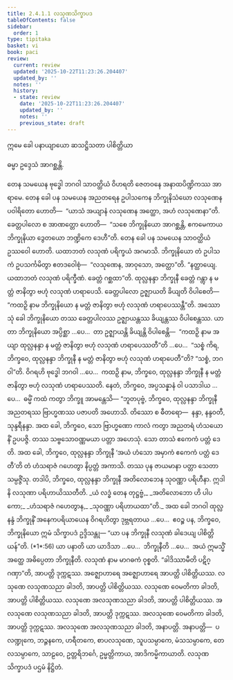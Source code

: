 ```yaml
---
title: 2.4.1.1 လသုဏသိက္ခာပဒ
tableOfContents: false
sidebar:
  order: 1
type: tipitaka
basket: vi
book: paci
review:
  current: review
  updated: '2025-10-22T11:23:26.204407'
  updated_by: ''
  notes: ''
  history:
  - state: review
    date: '2025-10-22T11:23:26.204407'
    updated_by: ''
    notes: ''
    previous_state: draft
---
```



<ReviewStatus review={frontmatter.review} showDetails={true} />

<HypothesisAnnotation frontmatter={frontmatter} />

<DynamicBreadcrumb />


<Paragraph number="2565" type="center" book="paci">
ဣမေ ခေါ ပနာယျာယော ဆသဋ္ဌိသတာ ပါစိတ္တိယာ

  
ဓမ္မာ ဥဒ္ဒေသံ အာဂစ္ဆန္တိ.


</Paragraph>

<Division number="793" book="paci" e="ch" v="2" p="339">

<Paragraph number="2566" book="paci">
တေန သမယေန ဗုဒ္ဓေါ ဘဂဝါ သာဝတ္ထိယံ ဝိဟရတိ ဇေတဝနေ အနာထပိဏ္ဍိကဿ အာရာမေ. တေန ခေါ ပန သမယေန အညတရေန ဥပါသကေန ဘိက္ခုနိသံဃော လသုဏေန ပဝါရိတော ဟောတိ—  “ယာသံ အယျာနံ လသုဏေန အတ္ထော, အဟံ လသုဏေနာ”တိ. ခေတ္တပါလော စ အာဏတ္တော ဟောတိ—  “သစေ ဘိက္ခုနိယော အာဂစ္ဆန္တိ, ဧကမေကာယ ဘိက္ခုနိယာ ဒွေတယော ဘဏ္ဍိကေ ဒေဟီ”တိ. တေန ခေါ ပန သမယေန သာဝတ္ထိယံ ဥဿဝေါ ဟောတိ. ယထာဘတံ လသုဏံ ပရိက္ခယံ အဂမာသိ. ဘိက္ခုနိယော တံ ဥပါသကံ ဥပသင်္ကမိတွာ ဧတဒဝေါစုံ—  “လသုဏေန, အာဝုသော, အတ္ထော”တိ. “နတ္ထာယျေ. ယထာဘတံ လသုဏံ ပရိက္ခီဏံ. ခေတ္တံ ဂစ္ဆထာ”တိ. ထုလ္လနန္ဒာ ဘိက္ခုနီ ခေတ္တံ ဂန္တွာ န မတ္တံ ဇာနိတွာ ဗဟုံ လသုဏံ ဟရာပေသိ. ခေတ္တပါလော ဥဇ္ဈာယတိ ခိယျတိ ဝိပါစေတိ—  “ကထဉှိ နာမ ဘိက္ခုနိယော န မတ္တံ ဇာနိတွာ ဗဟုံ လသုဏံ ဟရာပေဿန္တီ”တိ.
</Paragraph>

<Paragraph number="2567" book="paci">
အဿောသုံ ခေါ ဘိက္ခုနိယော တဿ ခေတ္တပါလဿ ဥဇ္ဈာယန္တဿ ခိယျန္တဿ ဝိပါစေန္တဿ. ယာ တာ ဘိက္ခုနိယော အပ္ပိစ္ဆာ …ပေ…  တာ ဥဇ္ဈာယန္တိ ခိယျန္တိ ဝိပါစေန္တိ—  “ကထဉှိ နာမ အယျာ ထုလ္လနန္ဒာ န မတ္တံ ဇာနိတွာ ဗဟုံ လသုဏံ ဟရာပေဿတီ”တိ …ပေ…  “သစ္စံ ကိရ, ဘိက္ခဝေ, ထုလ္လနန္ဒာ ဘိက္ခုနီ န မတ္တံ ဇာနိတွာ ဗဟုံ လသုဏံ ဟရာပေတီ”တိ? “သစ္စံ, ဘဂဝါ”တိ. ဝိဂရဟိ ဗုဒ္ဓေါ ဘဂဝါ …ပေ…  ကထဉှိ နာမ, ဘိက္ခဝေ, ထုလ္လနန္ဒာ ဘိက္ခုနီ န မတ္တံ ဇာနိတွာ ဗဟုံ လသုဏံ ဟရာပေဿတိ. နေတံ, ဘိက္ခဝေ, အပ္ပသန္နာနံ ဝါ ပသာဒါယ …ပေ…  ဓမ္မိံ ကထံ ကတွာ ဘိက္ခူ အာမန္တေသိ—
</Paragraph>

<Paragraph number="2568" book="paci">
“ဘူတပုဗ္ဗံ, ဘိက္ခဝေ, ထုလ္လနန္ဒာ ဘိက္ခုနီ အညတရဿ ဗြာဟ္မဏဿ ပဇာပတိ အဟောသိ. တိဿော စ ဓီတရော—  နန္ဒာ, နန္ဒဝတီ, သုန္ဒရီနန္ဒာ. အထ ခေါ, ဘိက္ခဝေ, သော ဗြာဟ္မဏော ကာလံ ကတွာ အညတရံ ဟံသယောနိံ ဥပပဇ္ဇိ. တဿ သဗ္ဗသောဝဏ္ဏမယာ ပတ္တာ အဟေသုံ. သော တာသံ ဧကေကံ ပတ္တံ ဒေတိ. အထ ခေါ, ဘိက္ခဝေ, ထုလ္လနန္ဒာ ဘိက္ခုနီ ‘အယံ ဟံသော အမှာကံ ဧကေကံ ပတ္တံ ဒေတီ’တိ တံ ဟံသရာဇံ ဂဟေတွာ နိပ္ပတ္တံ အကာသိ. တဿ ပုန ဇာယမာနာ ပတ္တာ သေတာ သမ္ပဇ္ဇိံသု. တဒါပိ, ဘိက္ခဝေ, ထုလ္လနန္ဒာ ဘိက္ခုနီ အတိလောဘေန သုဝဏ္ဏာ ပရိဟီနာ. ဣဒါနိ လသုဏာ ပရိဟာယိဿတီတိ.
</Paragraph>

<Paragraph number="2569" type="verses" book="paci">
_ယံ လဒ္ဓံ တေန တုဋ္ဌဗ္ဗံ,_  
_အတိလောဘော ဟိ ပါပကော;_  
_ဟံသရာဇံ ဂဟေတွာန,_  
_သုဝဏ္ဏာ ပရိဟာယထာ”တိ._  

</Paragraph>

<Paragraph number="2570" book="paci">
အထ ခေါ ဘဂဝါ ထုလ္လနန္ဒံ ဘိက္ခုနိံ အနေကပရိယာယေန ဝိဂရဟိတွာ ဒုဗ္ဘရတာယ …ပေ…  ဧဝဉ္စ ပန, ဘိက္ခဝေ, ဘိက္ခုနိယော ဣမံ သိက္ခာပဒံ ဥဒ္ဒိသန္တု—
</Paragraph>

</Division>
<Division number="794" book="paci" e="ch" v="2" p="340">

<Paragraph number="2571" book="paci">
<Emphasis>“ယာ ပန ဘိက္ခုနီ လသုဏံ ခါဒေယျ ပါစိတ္တိယန်”</Emphasis>တိ. (*1*:<Emphasis>56</Emphasis>)
</Paragraph>

</Division>
<Division number="795" book="paci" e="ch" v="2" p="340">

<Paragraph number="2572" book="paci">
<Emphasis>ယာ ပနာ</Emphasis>တိ ယာ ယာဒိသာ …ပေ…  <Emphasis>ဘိက္ခုနီ</Emphasis>တိ …ပေ…  အယံ ဣမသ္မိံ အတ္ထေ အဓိပ္ပေတာ ဘိက္ခုနီတိ.
</Paragraph>

<Paragraph number="2573" book="paci">
<Emphasis>လသုဏံ</Emphasis> နာမ မာဂဓကံ ဝုစ္စတိ.
</Paragraph>

<Paragraph number="2574" book="paci">
“ခါဒိဿာမီတိ ပဋိဂ္ဂဏှာ”တိ, အာပတ္တိ ဒုက္ကဋဿ. အဇ္ဈောဟာရေ အဇ္ဈောဟာရေ အာပတ္တိ ပါစိတ္တိယဿ.
</Paragraph>

</Division>
<Division number="796" book="paci" e="ch" v="2" p="340">

<Paragraph number="2575" book="paci">
လသုဏေ လသုဏသညာ ခါဒတိ, အာပတ္တိ ပါစိတ္တိယဿ. လသုဏေ ဝေမတိကာ ခါဒတိ, အာပတ္တိ ပါစိတ္တိယဿ. လသုဏေ အလသုဏသညာ ခါဒတိ, အာပတ္တိ ပါစိတ္တိယဿ.
</Paragraph>

<Paragraph number="2576" book="paci">
အလသုဏေ လသုဏသညာ ခါဒတိ, အာပတ္တိ ဒုက္ကဋဿ. အလသုဏေ ဝေမတိကာ ခါဒတိ, အာပတ္တိ ဒုက္ကဋဿ. အလသုဏေ အလသုဏသညာ ခါဒတိ, အနာပတ္တိ.
</Paragraph>

</Division>
<Division number="797" book="paci" e="ch" v="2" p="340">

<Paragraph number="2577" book="paci">
အနာပတ္တိ—  ပလဏ္ဍုကေ, ဘဉ္ဇနကေ, ဟရီတကေ, စာပလသုဏေ, သူပသမ္ပာကေ, မံသသမ္ပာကေ, တေလသမ္ပာကေ, သာဠဝေ, ဥတ္တရိဘင်္ဂေ, ဥမ္မတ္တိကာယ, အာဒိကမ္မိကာယာတိ.

</Paragraph>
</Division>

<Paragraph number="2578" type="center" book="paci">
လသုဏသိက္ခာပဒံ ပဌမံ နိဋ္ဌိတံ.
</Paragraph>